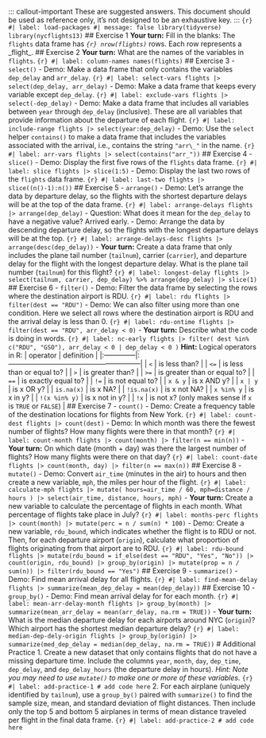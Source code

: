 ::: callout-important These are suggested answers. This document should be used as reference only, it's not designed to be an exhaustive key. ::: ```{r} #| label: load-packages #| message: false library(tidyverse) library(nycflights13) ``` ## Exercise 1 **Your turn:** Fill in the blanks: The `flights` data frame has *`{r} nrow(flights)`* rows. Each row represents a \_flight\_. ## Exercise 2 **Your turn:** What are the names of the variables in `flights`. ```{r} #| label: column-names names(flights) ``` ## Exercise 3 - `select()` - Demo: Make a data frame that only contains the variables `dep_delay` and `arr_delay`. ```{r} #| label: select-vars flights |> select(dep_delay, arr_delay) ``` - Demo: Make a data frame that keeps every variable except `dep_delay`. ```{r} #| label: exclude-vars flights |> select(-dep_delay) ``` - Demo: Make a data frame that includes all variables between `year` through `dep_delay` (inclusive). These are all variables that provide information about the departure of each flight. ```{r} #| label: include-range flights |> select(year:dep_delay) ``` - Demo: Use the `select` helper `contains()` to make a data frame that includes the variables associated with the arrival, i.e., contains the string `"arr\_"` in the name. ```{r} #| label: arr-vars flights |> select(contains("arr_")) ``` ## Exercise 4 - `slice()` - Demo: Display the first five rows of the `flights` data frame. ```{r} #| label: slice flights |> slice(1:5) ``` - Demo: Display the last two rows of the `flights` data frame. ```{r} #| label: last-two flights |> slice((n()-1):n()) ``` ## Exercise 5 - `arrange()` - Demo: Let's arrange the data by departure delay, so the flights with the shortest departure delays will be at the top of the data frame. ```{r} #| label: arrange-delays flights |> arrange(dep_delay) ``` - Question: What does it mean for the `dep_delay` to have a negative value? Arrived early. - Demo: Arrange the data by descending departure delay, so the flights with the longest departure delays will be at the top. ```{r} #| label: arrange-delays-desc flights |> arrange(desc(dep_delay)) ``` - **Your turn:** Create a data frame that only includes the plane tail number (`tailnum`), carrier (`carrier`), and departure delay for the flight with the longest departure delay. What is the plane tail number (`tailnum`) for this flight? ```{r} #| label: longest-delay flights |> select(tailnum, carrier, dep_delay) %>% arrange(dep_delay) |> slice(1) ``` ## Exercise 6 - `filter()` - Demo: Filter the data frame by selecting the rows where the destination airport is RDU. ```{r} #| label: rdu flights |> filter(dest == "RDU") ``` - Demo: We can also filter using more than one condition. Here we select all rows where the destination airport is RDU and the arrival delay is less than 0. ```{r} #| label: rdu-ontime flights |> filter(dest == "RDU", arr_delay < 0) ``` - **Your turn:** Describe what the code is doing in words. ```{r} #| label: nc-early flights |> filter( dest %in% c("RDU", "GSO"), arr_delay < 0 | dep_delay < 0 ) ``` **Hint:** Logical operators in R: | operator | definition | |:--------------|:---------------------------------------------------------| | `<` | is less than? | | `<=` | is less than or equal to? | | `>` | is greater than? | | `>=` | is greater than or equal to? | | `==` | is exactly equal to? | | `!=` | is not equal to? | | `x & y` | is x AND y? | | `x | y` | is x OR y? | | `is.na(x)` | is x NA? | | `!is.na(x)` | is x not NA? | | `x %in% y` | is x in y? | | `!(x %in% y)` | is x not in y? | | `!x` | is not x? (only makes sense if `x` is `TRUE` or `FALSE`) | ## Exercise 7 - `count()` - Demo: Create a frequency table of the destination locations for flights from New York. ```{r} #| label: count-dest flights |> count(dest) ``` - Demo: In which month was there the fewest number of flights? How many flights were there in that month? ```{r} #| label: count-month flights |> count(month) |> filter(n == min(n)) ``` - **Your turn:** On which date (month + day) was there the largest number of flights? How many flights were there on that day? ```{r} #| label: count-date flights |> count(month, day) |> filter(n == max(n)) ``` ## Exercise 8 - `mutate()` - Demo: Convert `air_time` (minutes in the air) to hours and then create a new variable, `mph`, the miles per hour of the flight. ```{r} #| label: calculate-mph flights |> mutate( hours=air_time / 60, mph=distance / hours ) |> select(air_time, distance, hours, mph) ``` - **Your turn:** Create a new variable to calculate the percentage of flights in each month. What percentage of flights take place in July? ```{r} #| label: months-perc flights |> count(month) |> mutate(perc = n / sum(n) * 100) ``` - Demo: Create a new variable, `rdu_bound`, which indicates whether the flight is to RDU or not. Then, for each departure airport (`origin`), calculate what proportion of flights originating from that airport are to RDU. ```{r} #| label: rdu-bound flights |> mutate(rdu_bound = if_else(dest == "RDU", "Yes", "No")) |> count(origin, rdu_bound) |> group_by(origin) |> mutate(prop = n / sum(n)) |> filter(rdu_bound == "Yes") ``` ## Exercise 9 - `summarize()` - Demo: Find mean arrival delay for all flights. ```{r} #| label: find-mean-delay flights |> summarize(mean_dep_delay = mean(dep_delay)) ``` ## Exercise 10 - `group_by()` - Demo: Find mean arrival delay for for each month. ```{r} #| label: mean-arr-delay-month flights |> group_by(month) |> summarize(mean_arr_delay = mean(arr_delay, na.rm = TRUE)) ``` - **Your turn:** What is the median departure delay for each airports around NYC (`origin`)? Which airport has the shortest median departure delay? ```{r} #| label: median-dep-dely-origin flights |> group_by(origin) |> summarize(med_dep_delay = median(dep_delay, na.rm = TRUE)) ``` # Additional Practice 1. Create a new dataset that only contains flights that do not have a missing departure time. Include the columns `year`, `month`, `day`, `dep_time`, `dep_delay`, and `dep_delay_hours` (the departure delay in hours). *Hint: Note you may need to use `mutate()` to make one or more of these variables.* ```{r} #| label: add-practice-1 # add code here ``` 2. For each airplane (uniquely identified by `tailnum`), use a `group_by()` paired with `summarize()` to find the sample size, mean, and standard deviation of flight distances. Then include only the top 5 and bottom 5 airplanes in terms of mean distance traveled per flight in the final data frame. ```{r} #| label: add-practice-2 # add code here ```